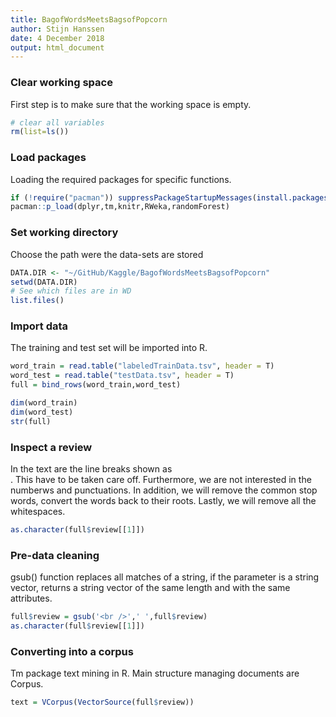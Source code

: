 ```yaml
---
title: BagofWordsMeetsBagsofPopcorn
author: Stijn Hanssen
date: 4 December 2018
output: html_document
---
```


### Clear working space
First step is to make sure that the working space is empty.
```r
# clear all variables
rm(list=ls()) 
```

### Load packages
Loading the required packages for specific functions.
```r
if (!require("pacman")) suppressPackageStartupMessages(install.packages("pacman"))
pacman::p_load(dplyr,tm,knitr,RWeka,randomForest)
```

### Set working directory
Choose the path were the data-sets are stored
```r
DATA.DIR <- "~/GitHub/Kaggle/BagofWordsMeetsBagsofPopcorn"
setwd(DATA.DIR)
# See which files are in WD
list.files() 
```

### Import data
The training and test set will be imported into R.
```r
word_train = read.table("labeledTrainData.tsv", header = T)
word_test = read.table("testData.tsv", header = T)
full = bind_rows(word_train,word_test)

dim(word_train)
dim(word_test)
str(full)
```

### Inspect a review
In the text are the line breaks shown as *<br />*. This have to be taken care off. Furthermore, we are not interested in the numberws and punctuations. In addition, we will remove the common stop words, convert the words back to their roots. Lastly, we will remove all the whitespaces.
```r
as.character(full$review[[1]])
```

### Pre-data cleaning
gsub() function replaces all matches of a string, if the parameter is a string vector, returns a string vector of the same length and with the same attributes.
```r
full$review = gsub('<br />',' ',full$review)
as.character(full$review[[1]])
```

### Converting into a corpus
Tm package text mining in R. Main structure managing documents are Corpus. 
```r
text = VCorpus(VectorSource(full$review))
```

